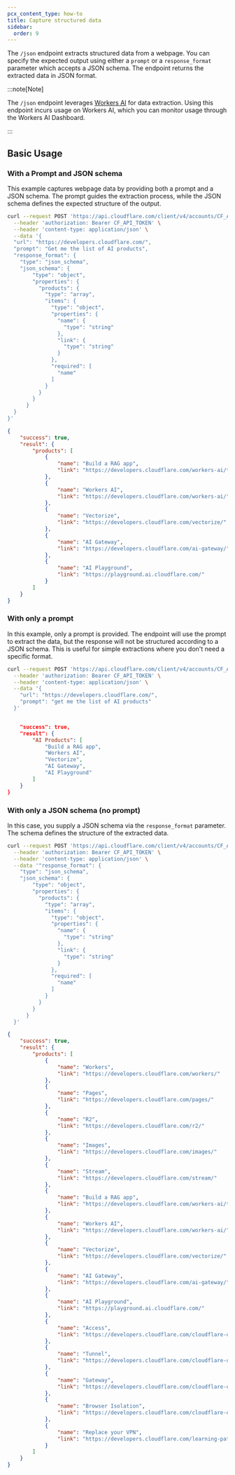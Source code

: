 ```yaml
---
pcx_content_type: how-to
title: Capture structured data
sidebar:
  order: 9
---
```


The `/json` endpoint extracts structured data from a webpage. You can specify the expected output using either a `prompt` or a `response_format` parameter which accepts a JSON schema. The endpoint returns the extracted data in JSON format.

:::note[Note]

The `/json` endpoint leverages [Workers AI](/workers-ai/) for data extraction. Using this endpoint incurs usage on Workers AI, which you can monitor usage through the Workers AI Dashboard.

:::

## Basic Usage

### With a Prompt and JSON schema

This example captures webpage data by providing both a prompt and a JSON schema. The prompt guides the extraction process, while the JSON schema defines the expected structure of the output.

```bash
curl --request POST 'https://api.cloudflare.com/client/v4/accounts/CF_ACCOUNT_ID/browser-rendering/json' \
  --header 'authorization: Bearer CF_API_TOKEN' \
  --header 'content-type: application/json' \
  --data '{
  "url": "https://developers.cloudflare.com/",
  "prompt": "Get me the list of AI products",
  "response_format": {
    "type": "json_schema",
    "json_schema": {
        "type": "object",
        "properties": {
          "products": {
            "type": "array",
            "items": {
              "type": "object",
              "properties": {
                "name": {
                  "type": "string"
                },
                "link": {
                  "type": "string"
                }
              },
              "required": [
                "name"
              ]
            }
          }
        }
      }
  }
}'
```


```json output collapse={15-48}
{
	"success": true,
	"result": {
		"products": [
			{
				"name": "Build a RAG app",
				"link": "https://developers.cloudflare.com/workers-ai/tutorials/build-a-retrieval-augmented-generation-ai/"
			},
			{
				"name": "Workers AI",
				"link": "https://developers.cloudflare.com/workers-ai/"
			},
			{
				"name": "Vectorize",
				"link": "https://developers.cloudflare.com/vectorize/"
			},
			{
				"name": "AI Gateway",
				"link": "https://developers.cloudflare.com/ai-gateway/"
			},
			{
				"name": "AI Playground",
				"link": "https://playground.ai.cloudflare.com/"
			}
		]
	}
}
```

### With only a prompt

In this example, only a prompt is provided. The endpoint will use the prompt to extract the data, but the response will not be structured according to a JSON schema.
This is useful for simple extractions where you don't need a specific format.

```bash
curl --request POST 'https://api.cloudflare.com/client/v4/accounts/CF_ACCOUNT_ID/browser-rendering/json' \
  --header 'authorization: Bearer CF_API_TOKEN' \
  --header 'content-type: application/json' \
  --data '{
    "url": "https://developers.cloudflare.com/",
    "prompt": "get me the list of AI products"
  }'
```


```json output

	"success": true,
	"result": {
		"AI Products": [
			"Build a RAG app",
			"Workers AI",
			"Vectorize",
			"AI Gateway",
			"AI Playground"
		]
	}
}
```

### With only a JSON schema (no prompt)

In this case, you supply a JSON schema via the `response_format` parameter. The schema defines the structure of the extracted data.

```bash
curl --request POST 'https://api.cloudflare.com/client/v4/accounts/CF_ACCOUNT_ID/browser-rendering/json' \
  --header 'authorization: Bearer CF_API_TOKEN' \
  --header 'content-type: application/json' \
  --data '"response_format": {
    "type": "json_schema",
    "json_schema": {
        "type": "object",
        "properties": {
          "products": {
            "type": "array",
            "items": {
              "type": "object",
              "properties": {
                "name": {
                  "type": "string"
                },
                "link": {
                  "type": "string"
                }
              },
              "required": [
                "name"
              ]
            }
          }
        }
      }
  }'
```


```json output collapse={13-68}
{
	"success": true,
	"result": {
		"products": [
			{
				"name": "Workers",
				"link": "https://developers.cloudflare.com/workers/"
			},
			{
				"name": "Pages",
				"link": "https://developers.cloudflare.com/pages/"
			},
			{
				"name": "R2",
				"link": "https://developers.cloudflare.com/r2/"
			},
			{
				"name": "Images",
				"link": "https://developers.cloudflare.com/images/"
			},
			{
				"name": "Stream",
				"link": "https://developers.cloudflare.com/stream/"
			},
			{
				"name": "Build a RAG app",
				"link": "https://developers.cloudflare.com/workers-ai/tutorials/build-a-retrieval-augmented-generation-ai/"
			},
			{
				"name": "Workers AI",
				"link": "https://developers.cloudflare.com/workers-ai/"
			},
			{
				"name": "Vectorize",
				"link": "https://developers.cloudflare.com/vectorize/"
			},
			{
				"name": "AI Gateway",
				"link": "https://developers.cloudflare.com/ai-gateway/"
			},
			{
				"name": "AI Playground",
				"link": "https://playground.ai.cloudflare.com/"
			},
			{
				"name": "Access",
				"link": "https://developers.cloudflare.com/cloudflare-one/policies/access/"
			},
			{
				"name": "Tunnel",
				"link": "https://developers.cloudflare.com/cloudflare-one/connections/connect-networks/"
			},
			{
				"name": "Gateway",
				"link": "https://developers.cloudflare.com/cloudflare-one/policies/gateway/"
			},
			{
				"name": "Browser Isolation",
				"link": "https://developers.cloudflare.com/cloudflare-one/policies/browser-isolation/"
			},
			{
				"name": "Replace your VPN",
				"link": "https://developers.cloudflare.com/learning-paths/replace-vpn/concepts/"
			}
		]
	}
}
```
